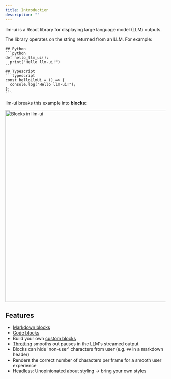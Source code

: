 ```yaml
---
title: Introduction
description: ""
---
```



llm-ui is a React library for displaying large language model (LLM) outputs.

The library operates on the string returned from an LLM. For example:

````
## Python
```python
def hello_llm_ui():
  print("Hello llm-ui!")
```
## Typescript
```typescript
const helloLlmUi = () => {
  console.log("Hello llm-ui!");
};
```
````

llm-ui breaks this example into **blocks**:

<Image width="600" src={blocks} alt="Blocks in llm-ui" />

## Features

- [Markdown blocks](/docs/blocks/markdown)
- [Code blocks](/docs/blocks/code)
- Build your own [custom blocks](/docs/advanced/custom-blocks)
- [Throtting](/docs/advanced/throttle-functions) smooths out pauses in the LLM's streamed output
- Blocks can hide 'non-user' characters from user (e.g. `##` in a markdown header)
- Renders the correct number of characters per frame for a smooth user experience
- Headless: Unopinionated about styling -> bring your own styles
